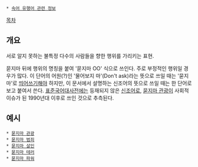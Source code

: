  * [[속어 유행어 관련 정보]]

[[목차]]
== 개요 ==
서로 알지 못하는 불특정 다수의 사람들을 향한 행위를 가리키는 표현.

묻지마 뒤에 행위의 명칭을 붙여 '묻지마 OO' 식으로 쓰인다. 주로 부정적인 행위일 경우가 많다. 이 단어의 어원(?)인 '물어보지 마'(Don't ask)라는 뜻으로 쓰일 때는 '묻지 마'로 [[띄어쓰기]]해야 하지만, 이 문서에서 설명하는 신조어의 뜻으로 쓰일 때는 한 단어로 보고 붙여서 쓴다. [[표준국어대사전]]에는 등재되지 않은 [[신조어]]로, [[묻지마 관광]]이 사회적 이슈가 된 1990년대 이후로 쓰인 것으로 추측된다.

== 예시 ==
 * [[묻지마 관광]]
 * [[묻지마 범죄]]
 * [[묻지마 살인]]
 * [[묻지마 테러]]
 * [[묻지마 파워]]

